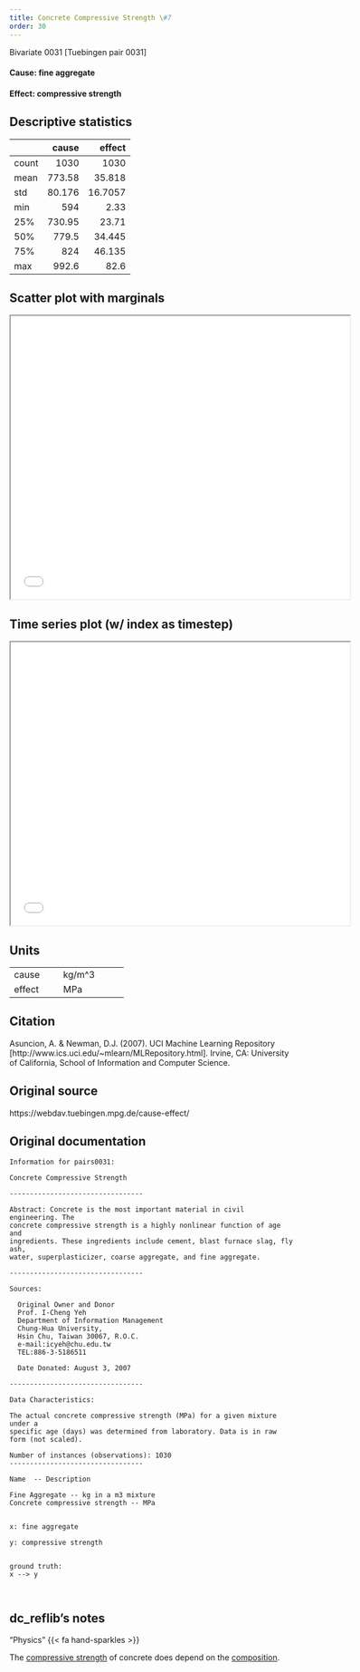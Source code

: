 ```yaml
---
title: Concrete Compressive Strength \#7
order: 30
---
```


Bivariate 0031  [Tuebingen pair 0031]

#### **Cause**: fine aggregate
#### **Effect**: compressive strength

## Descriptive statistics
|       |    cause |    effect |
|:------|---------:|----------:|
| count | 1030     | 1030      |
| mean  |  773.58  |   35.818  |
| std   |   80.176 |   16.7057 |
| min   |  594     |    2.33   |
| 25%   |  730.95  |   23.71   |
| 50%   |  779.5   |   34.445  |
| 75%   |  824     |   46.135  |
| max   |  992.6   |   82.6    |

## Scatter plot with marginals

```{=html}
<iframe width=600 height=500 src="plots/scatter_0031.html"></iframe>
```

## Time series plot (w/ index as timestep)

```{=html}
<iframe width=600 height=500 src="plots/series_0031.html"></iframe>
```

## Units
+----------+-----------------+
| cause    | kg/m^3          |
+----------+-----------------+
| effect   | MPa             |
+----------+-----------------+


## Citation
Asuncion, A. & Newman, D.J. (2007).
UCI Machine Learning Repository [http://www.ics.uci.edu/~mlearn/MLRepository.html].
Irvine, CA: University of California, School of Information and Computer Science.

## Original source
https://webdav.tuebingen.mpg.de/cause-effect/

## Original documentation
```
Information for pairs0031:

Concrete Compressive Strength 

---------------------------------

Abstract: Concrete is the most important material in civil engineering. The 
concrete compressive strength is a highly nonlinear function of age and 
ingredients. These ingredients include cement, blast furnace slag, fly ash, 
water, superplasticizer, coarse aggregate, and fine aggregate.

---------------------------------

Sources: 

  Original Owner and Donor
  Prof. I-Cheng Yeh
  Department of Information Management 
  Chung-Hua University, 
  Hsin Chu, Taiwan 30067, R.O.C.
  e-mail:icyeh@chu.edu.tw
  TEL:886-3-5186511

  Date Donated: August 3, 2007
 
---------------------------------

Data Characteristics:
    
The actual concrete compressive strength (MPa) for a given mixture under a 
specific age (days) was determined from laboratory. Data is in raw form (not scaled). 

Number of instances (observations): 1030
---------------------------------

Name  -- Description

Fine Aggregate -- kg in a m3 mixture 
Concrete compressive strength -- MPa 


x: fine aggregate

y: compressive strength


ground truth:
x --> y



```

## dc_reflib's notes
::: {.callout-note title="Operational Causality"}
"Physics" {{< fa hand-sparkles >}} 

The [compressive strength](https://en.wikipedia.org/wiki/Compressive_strength) of concrete does depend on the [composition](https://en.wikipedia.org/wiki/Concrete).
:::